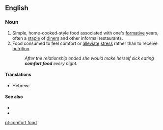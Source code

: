 ==English==
{{wikipedia}}

===Noun===
{{en-noun|head=[[comfort]] [[food]]|~}}

# Simple, home-cooked-style food associated with one's [[formative]] years, often a [[staple]] of [[diner]]s and other informal restaurants.
# Food consumed to feel comfort or [[alleviate]] [[stress]] rather than to receive [[nutrition]].
#: ''After the relationship ended she would make herself sick eating '''comfort food''' every night.''

====Translations====
{{trans-top|simple, home-cooked-style food associated with one's [[formative]] years}}
{{trans-mid}}
{{trans-bottom}}
{{trans-top|food consumed to feel comfort}}
{{trans-mid}}
* Hebrew: {{t|he|אוכל מנחם|m|tr=okhél m'nakhém|alt=אוכל מנחם \ אֹכֶל מְנַחֵם}}
{{trans-bottom}}

====See also====
* {{l|en|meat and potatoes}}
* {{l|en|soul food}}

[[pt:comfort food]]